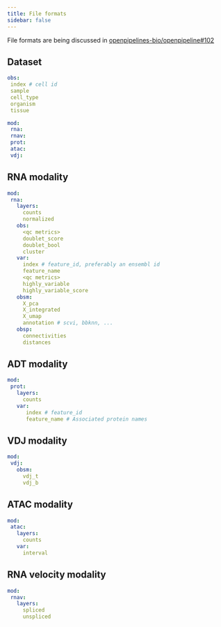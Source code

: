 ```yaml
---
title: File formats
sidebar: false
---
```




:::{.callout-note}
File formats are being discussed in [openpipelines-bio/openpipeline#102](https://github.com/openpipelines-bio/openpipeline/issues/102)
:::


## Dataset

```yaml
obs:
 index # cell id
 sample
 cell_type
 organism
 tissue

mod:
 rna:
 rnav:
 prot:
 atac:
 vdj:
```

## RNA modality

```yaml
mod:
 rna:
   layers:
     counts
     normalized
   obs:
     <qc metrics>
     doublet_score
     doublet_bool
     cluster
   var:
     index # feature_id, preferably an ensembl id
     feature_name
     <qc metrics>
     highly_variable
     highly_variable_score
   obsm:
     X_pca
     X_integrated
     X_umap
     annotation # scvi, bbknn, ...
   obsp:
     connectivities
     distances
```


## ADT modality

```yaml
mod:
 prot:
   layers:
     counts
   var:
      index # feature_id
      feature_name # Associated protein names
```


## VDJ modality

```yaml
mod:
 vdj:
   obsm:
     vdj_t
     vdj_b
```

## ATAC modality

```yaml
mod:
 atac:
   layers:
     counts
   var:
     interval
```

## RNA velocity modality

```yaml
mod:
 rnav:
   layers:
     spliced
     unspliced
```